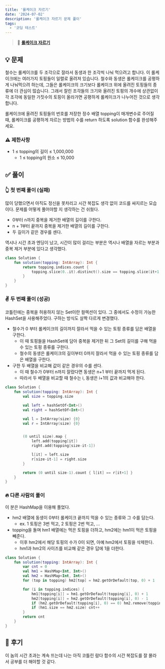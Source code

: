 ```yaml
---
title: '롤케이크 자르기'
date: '2024-07-02'
description: '롤케이크 자르기 문제 풀이'
tags:
  - '코딩 테스트'
---
```


> 📍 [**롤케이크 자르기**](https://school.programmers.co.kr/learn/courses/30/lessons/132265)

## 💡 문제

철수는 롤케이크를 두 조각으로 잘라서 동생과 한 조각씩 나눠 먹으려고 합니다. 이 롤케이크에는 여러가지 토핑들이 일렬로 올려져 있습니다. 철수와 동생은 롤케이크를 공평하게 나눠먹으려 하는데, 그들은 롤케이크의 크기보다 롤케이크 위에 올려진 토핑들의 종류에 더 관심이 많습니다. 그래서 잘린 조각들의 크기와 올려진 토핑의 개수에 상관없이 각 조각에 동일한 가짓수의 토핑이 올라가면 공평하게 롤케이크가 나누어진 것으로 생각합니다.

롤케이크에 올려진 토핑들의 번호를 저장한 정수 배열 topping이 매개변수로 주어질 때, 롤케이크를 공평하게 자르는 방법의 수를 return 하도록 solution 함수를 완성해주세요.

### ⚠️ 제한사항

- 1 ≤ topping의 길이 ≤ 1,000,000
  - 1 ≤ topping의 원소 ≤ 10,000

## ✅ 풀이

### 👆 첫 번째 풀이 (실패)

많이 당했으면서 아직도 정신을 못차리고 시간 복잡도 생각 없이 코드를 싸지르는 모습이다. 문제를 어떻게 풀어야할 지 생각하는 건 쉬웠다. 

- 0부터 n까지 중복을 제거한 배열의 길이를 구한다.
- n + 1부터 끝까지 중복을 제거한 배열의 길이를 구한다.
- 두 길이가 같은 경우를 센다. 

역시나 시간 초과 엔딩이 났고, 시간이 많이 걸리는 부분은 역시나 배열을 자르는 부분과 중복 제거 부분에 있다고 생각했다. 

```kotlin
class Solution {
    fun solution(topping: IntArray): Int {
		return topping.indices.count {
    		topping.slice(0..it).distinct().size == topping.slice(it+1..topping.size-1).distinct().size
		}
    }
}
```

### ✌️ 두 번째 풀이 (성공)

코틀린에는 중복을 허용하지 않는 Set이란 컬렉션이 있다. 그 중에서도 수정이 가능한 HashSet을 사용해주었다. 구하는 방식도 살짝 다르게 변경했다.

- 철수가 0 부터 롤케이크의 길이까지 잘라서 먹을 수 있는 토핑 종류를 담은 배열을 구한다.
  - 이 때 토핑들을 HashSet에 담아 중복을 제거한 뒤 그 Set의 길이를 구해 먹을 수 있는 토핑 종류를 구한다.
  - 철수의 동생은 롤케이크의 길이부터 0까지 잘라서 먹을 수 있는 토핑 종류를 담은 배열을 구한다.
- 구한 두 배열을 비교해 값이 같은 경우의 수를 센다.
  - 이 때 철수가 0부터 n까지 잘랐다면 동생은 n+1 부터 끝까지 먹게 된다.
  - 따라서 두 배열을 비교할 때 철수는 i, 동생은 i+1의 값과 비교해야 한다.

```kotlin
class Solution {
    fun solution(topping: IntArray): Int {
        val size = topping.size

        val left = hashSetOf<Int>()
        val right = hashSetOf<Int>()

        val l = IntArray(size) {0}
        val r = IntArray(size) {0}


        (0 until size).map {
            left.add(topping[it])
            right.add(topping[size-it-1])

            l[it] = left.size
            r[size-it-1] = right.size
        }

        return (0 until size-1).count { l[it] == r[it+1] }
    }
}
```

### 🔥 다른 사람의 풀이

이 분은 HashMap을 이용해 풀었다. 

- hm2 배열에 동생이 0부터 롤케이크 끝까지 먹을 수 있는 종류와 그 수를 담는다. 
  - ex. 1 토핑은 3번 먹고, 2 토핑은 2번 먹고, ...
- topping을 돌며 hm1 배열에는 먹은 토핑을 더하고, hm2에는 hm1이 먹은 토핑을 빼준다.
  - 이후 hm2에서 해당 토핑의 수가 0이 되면, 아예 hm2에서 토핑을 삭제한다.
  - hm1과 hm2의 사이즈를 비교해 같은 경우 답에 1을 더한다.

```kotlin
class Solution {
    fun solution(topping: IntArray): Int {
        var cnt = 0
        val hm1 = HashMap<Int, Int>()
        val hm2 = HashMap<Int, Int>()
        for (top in topping) hm2[top] = hm2.getOrDefault(top, 0) + 1

        for (i in topping.indices) {
            hm1[topping[i]] = hm1.getOrDefault(topping[i], 0) + 1
            hm2[topping[i]] = hm2.getOrDefault(topping[i], 0) - 1
            if (hm2.getOrDefault(topping[i], 0) == 0) hm2.remove(topping[i])
            if (hm1.size == hm2.size) cnt++
        }
        return cnt
    }
}
```

## 💭 후기

이 놈의 시간 초과는 계속 뜨는데 나는 아직 코틀린 람다 함수의 시간 복잡도를 잘 몰라서 공부를 더 해야할 것 같다. 

